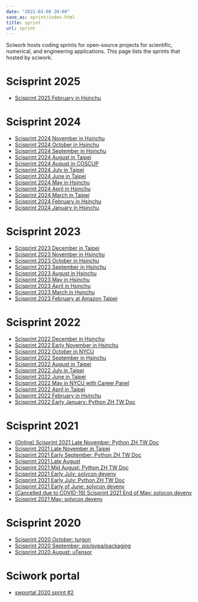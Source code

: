 ```yaml
---
date: "2022-03-08 20:00"
save_as: sprint/index.html
title: sprint
url: sprint
---
```


Sciwork hosts coding sprints for open-source projects for scientific,
numerical, and engineering applications. This page lists the sprints
that hosted by sciwork.

# Scisprint 2025

- [Scisprint 2025 February in Hsinchu](/sprint/2025/02-hsinchu)

# Scisprint 2024

- [Scisprint 2024 November in Hsinchu](/sprint/2024/11-hsinchu)
- [Scisprint 2024 October in Hsinchu](/sprint/2024/10-hsinchu)
- [Scisprint 2024 September in Hsinchu](/sprint/2024/09-hsinchu)
- [Scisprint 2024 August in Taipei](/sprint/2024/08-taipei)
- [Scisprint 2024 August in COSCUP](/sprint/2024/08-coscup)
- [Scisprint 2024 July in Taipei](/sprint/2024/07-taipei)
- [Scisprint 2024 June in Taipei](/sprint/2024/06-taipei)
- [Scisprint 2024 May in Hsinchu](/sprint/2024/05-hsinchu)
- [Scisprint 2024 April in Hsinchu](/sprint/2024/04-hsinchu)
- [Scisprint 2024 March in Taipei](/sprint/2024/03-taipei)
- [Scisprint 2024 February in Hsinchu](/sprint/2024/02-hsinchu)
- [Scisprint 2024 January in Hsinchu](/sprint/2024/01-hsinchu)

# Scisprint 2023

- [Scisprint 2023 December in Taipei](/sprint/2023/12-taipei)
- [Scisprint 2023 November in Hsinchu](/sprint/2023/11-hsinchu)
- [Scisprint 2023 October in Hsinchu](/sprint/2023/10-hsinchu)
- [Scisprint 2023 September in Hsinchu](/sprint/2023/09-hsinchu)
- [Scisprint 2023 August in Hsinchu](/sprint/2023/08-hsinchu)
- [Scisprint 2023 May in Hsinchu](/sprint/2023/05-hsinchu)
- [Scisprint 2023 April in Hsinchu](/sprint/2023/04-hsinchu)
- [Scisprint 2023 March in Hsinchu](/sprint/2023/03-hsinchu)
- [Scisprint 2023 February at Amazon
  Taipei](/sprint/2023/02-taipei)

# Scisprint 2022

- [Scisprint 2022 December in Hsinchu](/sprint/2022/12-hsinchu)
- [Scisprint 2022 Early November in
  Hsinchu](/sprint/2022/11early-hsinchu)
- [Scisprint 2022 October in NYCU](/sprint/2022/10-nycu)
- [Scisprint 2022 September in Hsinchu](/sprint/2022/09-hsinchu)
- [Scisprint 2022 August in Taipei](/sprint/2022/08-taipei)
- [Scisprint 2022 July in Taipei](/sprint/2022/07-taipei)
- [Scisprint 2022 June in Taipei](/sprint/2022/06-taipei)
- [Scisprint 2022 May in NYCU with Career
  Panel](/sprint/2022/05-nycu-career)
- [Scisprint 2022 April in Taipei](/sprint/2022/04-taipei)
- [Scisprint 2022 February in Hsinchu](/sprint/2022/02-hsinchu)
- [Scisprint 2022 Early January: Python ZH TW
  Doc](/sprint/2022/01early-pycht)

# Scisprint 2021

- [(Online) Scisprint 2021 Late November: Python ZH TW
  Doc](/sprint/2021/11late-pycht)
- [Scisprint 2021 Late November in
  Taipei](/sprint/2021/11late-taipei)
- [Scisprint 2021 Early September: Python ZH TW
  Doc](/sprint/2021/09early-pycht)
- [Scisprint 2021 Late August](/sprint/2021/08)
- [Scisprint 2021 Mid August: Python ZH TW
  Doc](/sprint/2021/08mid-pycht)
- [Scisprint 2021 Early July: solvcon
  devenv](/sprint/2021/07early-devenv)
- [Scisprint 2021 Early July: Python ZH TW
  Doc](/sprint/2021/07early-pycht)
- [Scisprint 2021 Early of June: solvcon
  devenv](/sprint/2021/06early-devenv)
- [(Cancelled due to COVID-19) Scisprint 2021 End of May: solvcon
  devenv](/sprint/2021/05end-devenv)
- [Scisprint 2021 May: solvcon devenv](/sprint/2021/05-devenv)

# Scisprint 2020

- [Scisprint 2020 October: turgon](/sprint/2020/10-turgon)
- [Scisprint 2020 September:
  pip/pypa/packaging](/sprint/2020/09-pip)
- [Scisprint 2020 August: uTensor](/sprint/2020/08-utensor)

# Sciwork portal

- [swportal 2020 sprint #2](/sprint/2020/swportal20-2)
